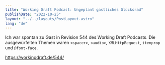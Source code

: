 ```yaml
---
title: "Working Draft Podcast: Ungeplant gastliches Glücksrad"
publishDate: "2022-10-25"
layout: "../../layouts/PostLayout.astro"
lang: "de"
---
```


Ich war spontan zu Gast in Revision 544 des Working Draft Podcasts. Die ausgewürfelten Themen waren <code>&lt;spacer&gt;</code>, <code>&lt;audio&gt;</code>, <code>XMLHttpRequest</code>, <code>itemprop</code> und <code>@font-face</code>.

https://workingdraft.de/544/
